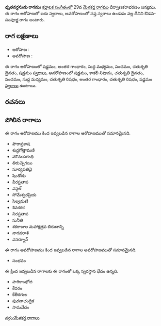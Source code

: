 {{Infobox ragam
	| name          	= ధృతవర్ధనుడు
	| synonym	    	= 
	| mela          	= 
	| chakra        	= 
	| janaka        	= 
	| type          	= ఔడవ-సంపూర్ణ
	| arohanam      	= {{svaraC|S|G3|M1|P|D2|S'}} 
	| avarohanam    	= {{svaraC|S'|N3|D2|P|M1|R2|G3|R2|S}}
	| jeeva         	=
	| chhaya        	=
	| nyasa         	=
	| vishesha      	= 
	| equivalent  		= 
}}
{{కర్ణాటక సంగీత రాగాలు}}
'''ధృతవర్ధనుడు రాగము''' [[కర్ణాటక సంగీతం]]లో 29వ [[మేళకర్త రాగము]] ధీర్వాణకరాభరణం జన్యము.  ఈ రాగం ఆరోహణలో ఐదు స్వరాలు, అవరోహణంలో సప్త స్వరాలు ఉండడం వల్ల దీనిని ఔడవ-సంపూర్ణ రాగం అంటారు.


==రాగ లక్షణాలు==


* ఆరోహణ : {{svaraC|S|G3|M1|P|D2|S'}} 
* అవరోహణ : {{svaraC|S'|N3|D2|P|M1|R2|G3|R2|S}}

ఈ రాగం ఆరోహణంలో షడ్జమం, అంతర గాంధారం, సుద్ద మధ్యమం, పంచమం, చతుశృతి దైవతం, షడ్జమం [[స్వరాలు]], అవరోహణంలో షడ్జమం, కాకలీ నిషాదం, చతుశృతి దైవతం, పంచమం, సుద్ద మధ్యమం, చతుశృతి రిషభం, అంతర గాంధారం, చతుశృతి రిషభం, షడ్జమం [[స్వరాలు]] ఉంటాయి.

==రచనలు==



==పోలిన రాగాలు==
ఈ రాగం ఆరోహణము కింద ఇవ్వబడిన రాగాల ఆరోహణముతో సమానమైనది.
* పౌరాప్రకాష
* శుధ్ధగోత్తామణి
* మౌనుశుగంధి
* తిరుచ్చెగయి
* సూర్యపతివై
* షెండోడు
* వీరప్రతాప
* ఎన్గల్
* సోమేశ్వరప్రియ
* సెల్వమణి
* శివకరక
* నిరప్రతాప
* సునీతి
* శకరాజుల మహాక్షత్రప బిరుదాన్ని
* నాగవరాళి
* ఎనర్నూన్

ఈ రాగం అవరోహణము కింద ఇవ్వబడిన రాగాల అవరోహణముతో సమానమైనది.
* సంభవం

ఈ క్రింద ఇవ్వబడిన రాగాలకు ఈ రాగంతో ఒక్క స్వరస్థాన భేదం ఉన్నది.
* హరికాంభోజి
* కేదరం
* కేతీరగుల
* పురనాచంద్రిక
* సామవేదం



[[వర్గం:మేళకర్త రాగాలు]]